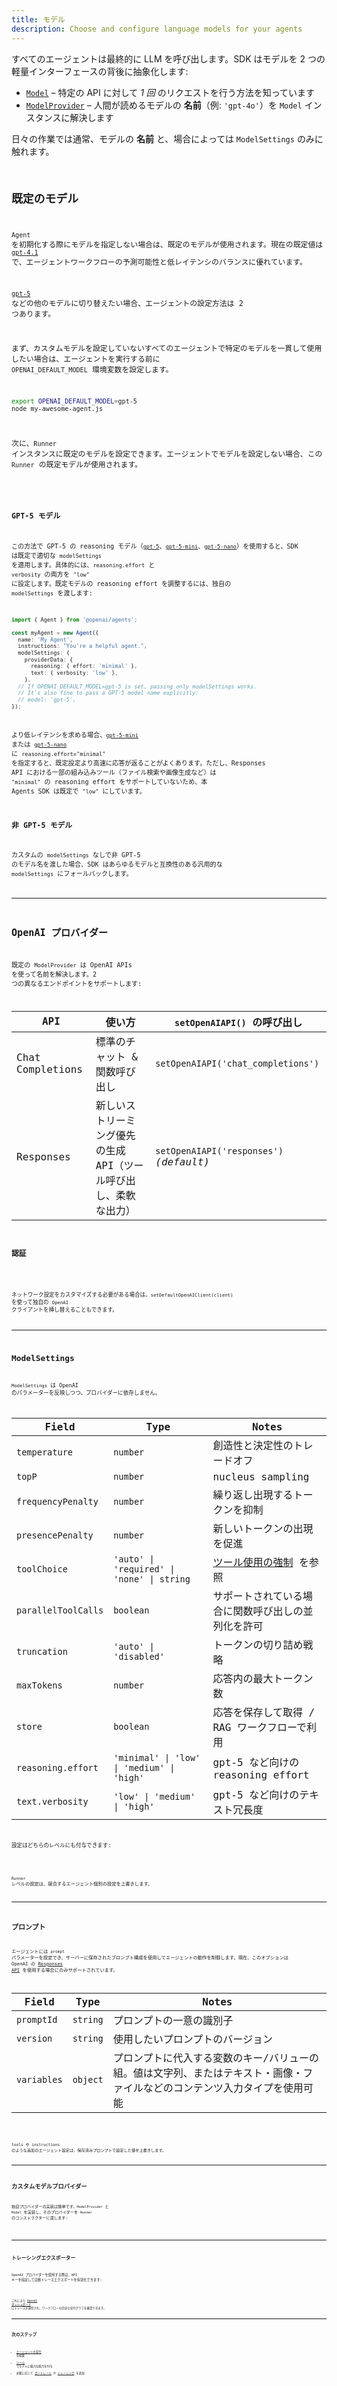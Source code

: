 ```yaml
---
title: モデル
description: Choose and configure language models for your agents
---
```



すべてのエージェントは最終的に LLM を呼び出します。SDK はモデルを 2 つの軽量インターフェースの背後に抽象化します:

- [`Model`](/openai-agents-js/openai/agents/interfaces/model) – 特定の API に対して _1 回_ のリクエストを行う方法を知っています
- [`ModelProvider`](/openai-agents-js/openai/agents/interfaces/modelprovider) – 人間が読めるモデルの **名前**（例: `'gpt‑4o'`）を `Model` インスタンスに解決します

日々の作業では通常、モデルの **名前** と、場合によっては `ModelSettings` のみに触れます。

<Code
  lang="typescript"
  code={agentWithModelExample}
  title="エージェントごとのモデル指定"
/>

## 既定のモデル

`Agent` を初期化する際にモデルを指定しない場合は、既定のモデルが使用されます。現在の既定値は [`gpt-4.1`](https://platform.openai.com/docs/models/gpt-4.1) で、エージェントワークフローの予測可能性と低レイテンシのバランスに優れています。

[`gpt-5`](https://platform.openai.com/docs/models/gpt-5) などの他のモデルに切り替えたい場合、エージェントの設定方法は 2 つあります。

まず、カスタムモデルを設定していないすべてのエージェントで特定のモデルを一貫して使用したい場合は、エージェントを実行する前に `OPENAI_DEFAULT_MODEL` 環境変数を設定します。

```bash
export OPENAI_DEFAULT_MODEL=gpt-5
node my-awesome-agent.js
```

次に、`Runner` インスタンスに既定のモデルを設定できます。エージェントでモデルを設定しない場合、この `Runner` の既定モデルが使用されます。

<Code
  lang="typescript"
  code={runnerWithModelExample}
  title="Runner に既定のモデルを設定"
/>

### GPT-5 モデル

この方法で GPT‑5 の reasoning モデル（[`gpt-5`](https://platform.openai.com/docs/models/gpt-5)、[`gpt-5-mini`](https://platform.openai.com/docs/models/gpt-5-mini)、[`gpt-5-nano`](https://platform.openai.com/docs/models/gpt-5-nano)）を使用すると、SDK は既定で適切な `modelSettings` を適用します。具体的には、`reasoning.effort` と `verbosity` の両方を `"low"` に設定します。既定モデルの reasoning effort を調整するには、独自の `modelSettings` を渡します:

```ts
import { Agent } from '@openai/agents';

const myAgent = new Agent({
  name: 'My Agent',
  instructions: "You're a helpful agent.",
  modelSettings: {
    providerData: {
      reasoning: { effort: 'minimal' },
      text: { verbosity: 'low' },
    },
  // If OPENAI_DEFAULT_MODEL=gpt-5 is set, passing only modelSettings works.
  // It's also fine to pass a GPT-5 model name explicitly:
  // model: 'gpt-5',
});
```

より低レイテンシを求める場合、[`gpt-5-mini`](https://platform.openai.com/docs/models/gpt-5-mini) または [`gpt-5-nano`](https://platform.openai.com/docs/models/gpt-5-nano) に `reasoning.effort="minimal"` を指定すると、既定設定より高速に応答が返ることがよくあります。ただし、Responses API における一部の組み込みツール（ファイル検索や画像生成など）は `"minimal"` の reasoning effort をサポートしていないため、本 Agents SDK は既定で `"low"` にしています。

### 非 GPT-5 モデル

カスタムの `modelSettings` なしで非 GPT‑5 のモデル名を渡した場合、SDK はあらゆるモデルと互換性のある汎用的な `modelSettings` にフォールバックします。

---

## OpenAI プロバイダー

既定の `ModelProvider` は OpenAI APIs を使って名前を解決します。2 つの異なるエンドポイントをサポートします:

| API              | 使い方                                                           | `setOpenAIAPI()` の呼び出し             |
| ---------------- | ---------------------------------------------------------------- | --------------------------------------- |
| Chat Completions | 標準のチャット & 関数呼び出し                                    | `setOpenAIAPI('chat_completions')`      |
| Responses        | 新しいストリーミング優先の生成 API（ツール呼び出し、柔軟な出力） | `setOpenAIAPI('responses')` _(default)_ |

### 認証

<Code
  lang="typescript"
  code={setDefaultOpenAIKeyExample}
  title="既定の OpenAI キーを設定"
/>

ネットワーク設定をカスタマイズする必要がある場合は、`setDefaultOpenAIClient(client)` を使って独自の `OpenAI` クライアントを挿し替えることもできます。

---

## ModelSettings

`ModelSettings` は OpenAI のパラメーターを反映しつつ、プロバイダーに依存しません。

| Field               | Type                                       | Notes                                                                          |
| ------------------- | ------------------------------------------ | ------------------------------------------------------------------------------ |
| `temperature`       | `number`                                   | 創造性と決定性のトレードオフ                                                   |
| `topP`              | `number`                                   | nucleus sampling                                                               |
| `frequencyPenalty`  | `number`                                   | 繰り返し出現するトークンを抑制                                                 |
| `presencePenalty`   | `number`                                   | 新しいトークンの出現を促進                                                     |
| `toolChoice`        | `'auto' \| 'required' \| 'none' \| string` | [ツール使用の強制](/openai-agents-js/ja/guides/agents#forcing-tool-use) を参照 |
| `parallelToolCalls` | `boolean`                                  | サポートされている場合に関数呼び出しの並列化を許可                             |
| `truncation`        | `'auto' \| 'disabled'`                     | トークンの切り詰め戦略                                                         |
| `maxTokens`         | `number`                                   | 応答内の最大トークン数                                                         |
| `store`             | `boolean`                                  | 応答を保存して取得 / RAG ワークフローで利用                                    |
| `reasoning.effort`  | `'minimal' \| 'low' \| 'medium' \| 'high'` | gpt-5 など向けの reasoning effort                                              |
| `text.verbosity`    | `'low' \| 'medium' \| 'high'`              | gpt-5 など向けのテキスト冗長度                                                 |

設定はどちらのレベルにも付与できます:

<Code lang="typescript" code={modelSettingsExample} title="モデル設定" />

`Runner` レベルの設定は、競合するエージェント個別の設定を上書きします。

---

## プロンプト

エージェントには `prompt` パラメーターを設定でき、サーバーに保存されたプロンプト構成を使用してエージェントの動作を制御します。現在、このオプションは OpenAI の
[Responses API](https://platform.openai.com/docs/api-reference/responses) を使用する場合にのみサポートされています。

| Field       | Type     | Notes                                                                                                                       |
| ----------- | -------- | --------------------------------------------------------------------------------------------------------------------------- |
| `promptId`  | `string` | プロンプトの一意の識別子                                                                                                    |
| `version`   | `string` | 使用したいプロンプトのバージョン                                                                                            |
| `variables` | `object` | プロンプトに代入する変数のキー/バリューの組。値は文字列、またはテキスト・画像・ファイルなどのコンテンツ入力タイプを使用可能 |

<Code
  lang="typescript"
  code={promptIdExample}
  title="プロンプト付きエージェント"
/>

tools や instructions のような追加のエージェント設定は、保存済みプロンプトで設定した値を上書きします。

---

## カスタムモデルプロバイダー

独自プロバイダーの実装は簡単です。`ModelProvider` と `Model` を実装し、そのプロバイダーを `Runner` のコンストラクターに渡します:

<Code
  lang="typescript"
  code={modelCustomProviderExample}
  title="最小のカスタムプロバイダー"
/>

---

## トレーシングエクスポーター

OpenAI プロバイダーを使用する際は、API キーを指定して自動トレースエクスポートを有効化できます:

<Code
  lang="typescript"
  code={setTracingExportApiKeyExample}
  title="トレーシングエクスポーター"
/>

これにより [OpenAI ダッシュボード](https://platform.openai.com/traces) にトレースが送信され、ワークフローの完全な実行グラフを確認できます。

---

## 次のステップ

- [エージェントの実行](/openai-agents-js/ja/guides/running-agents) を探索
- [ツール](/openai-agents-js/ja/guides/tools) でモデルに強力な能力を付与
- 必要に応じて [ガードレール](/openai-agents-js/ja/guides/guardrails) や [トレーシング](/openai-agents-js/ja/guides/tracing) を追加
